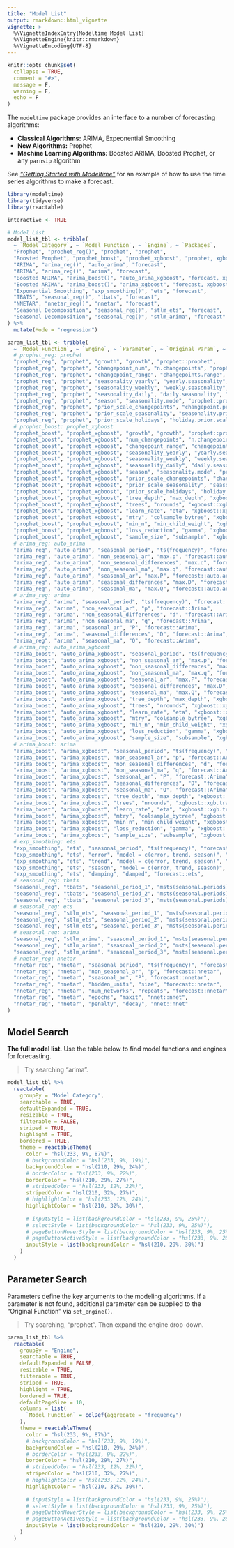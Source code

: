 ---
title: "Model List"
output: rmarkdown::html_vignette
vignette: >
  %\VignetteIndexEntry{Modeltime Model List}
  %\VignetteEngine{knitr::rmarkdown}
  %\VignetteEncoding{UTF-8}
---

```{r, include = FALSE}
knitr::opts_chunk$set(
  collapse = TRUE,
  comment = "#>",
  message = F,
  warning = F,
  echo = F
)
```

The `modeltime` package provides an interface to a number of forecasting algorithms:

- __Classical Algorithms:__ ARIMA, Expeonential Smoothing
- __New Algorithms:__ Prophet
- __Machine Learning Algorithms:__ Boosted ARIMA, Boosted Prophet, or any `parnsip` algorithm

See [_"Getting Started with Modeltime"_](https://business-science.github.io/modeltime/articles/getting-started-with-modeltime.html) for an example of how to use the time series algorithms to make a forecast. 

```{r setup, echo = F}
library(modeltime)
library(tidyverse)
library(reactable)

interactive <- TRUE

# Model List
model_list_tbl <- tribble(
  ~ `Model Category`, ~ `Model Function`, ~ `Engine`, ~ `Packages`,
  "Prophet", "prophet_reg()", "prophet", "prophet",
  "Boosted Prophet", "prophet_boost", "prophet_xgboost", "prophet, xgboost",
  "ARIMA", "arima_reg()", "auto_arima", "forecast",
  "ARIMA", "arima_reg()", "arima", "forecast",
  "Boosted ARIMA", "arima_boost()", "auto_arima_xgboost", "forecast, xgboost",
  "Boosted ARIMA", "arima_boost()", "arima_xgboost", "forecast, xgboost",
  "Exponential Smoothing", "exp_smoothing()", "ets", "forecast",
  "TBATS", "seasonal_reg()", "tbats", "forecast",
  "NNETAR", "nnetar_reg()", "nnetar", "forecast",
  "Seasonal Decomposition", "seasonal_reg()", "stlm_ets", "forecast",
  "Seasonal Decomposition", "seasonal_reg()", "stlm_arima", "forecast"
) %>% 
  mutate(Mode = "regression")

param_list_tbl <- tribble(
  ~ `Model Function`, ~ `Engine`, ~ `Parameter`, ~ `Original Param`, ~ `Original Func`,
  # prophet_reg: prophet
  "prophet_reg", "prophet", "growth", "growth", "prophet::prophet",
  "prophet_reg", "prophet", "changepoint_num", "n.changepoints", "prophet::prophet",
  "prophet_reg", "prophet", "changepoint_range", "changepoints.range", "prophet::prophet",
  "prophet_reg", "prophet", "seasonality_yearly", "yearly.seasonality", "prophet::prophet",
  "prophet_reg", "prophet", "seasonality_weekly", "weekly.seasonality", "prophet::prophet",
  "prophet_reg", "prophet", "seasonality_daily", "daily.seasonality", "prophet::prophet",
  "prophet_reg", "prophet", "season", "seasonality.mode", "prophet::prophet",
  "prophet_reg", "prophet", "prior_scale_changepoints", "changepoint.prior.scale", "prophet::prophet",
  "prophet_reg", "prophet", "prior_scale_seasonality", "seasonality.prior.scale", "prophet::prophet",
  "prophet_reg", "prophet", "prior_scale_holidays", "holiday.prior.scale", "prophet::prophet",
  # prophet_boost: prophet_xgboost
  "prophet_boost", "prophet_xgboost", "growth", "growth", "prophet::prophet",
  "prophet_boost", "prophet_xgboost", "num_changepoints", "n.changepoints", "prophet::prophet",
  "prophet_boost", "prophet_xgboost", "changepoint_range", "changepoints.range", "prophet::prophet",
  "prophet_boost", "prophet_xgboost", "seasonality_yearly", "yearly.seasonality", "prophet::prophet",
  "prophet_boost", "prophet_xgboost", "seasonality_weekly", "weekly.seasonality", "prophet::prophet",
  "prophet_boost", "prophet_xgboost", "seasonality_daily", "daily.seasonality", "prophet::prophet",
  "prophet_boost", "prophet_xgboost", "season", "seasonality.mode", "prophet::prophet",
  "prophet_boost", "prophet_xgboost", "prior_scale_changepoints", "changepoint.prior.scale", "prophet::prophet",
  "prophet_boost", "prophet_xgboost", "prior_scale_seasonality", "seasonality.prior.scale", "prophet::prophet",
  "prophet_boost", "prophet_xgboost", "prior_scale_holidays", "holiday.prior.scale", "prophet::prophet",
  "prophet_boost", "prophet_xgboost", "tree_depth", "max_depth", "xgboost::xgb.train",
  "prophet_boost", "prophet_xgboost", "trees", "nrounds", "xgboost::xgb.train",
  "prophet_boost", "prophet_xgboost", "learn_rate", "eta", "xgboost::xgb.train",
  "prophet_boost", "prophet_xgboost", "mtry", "colsample_bytree", "xgboost::xgb.train",
  "prophet_boost", "prophet_xgboost", "min_n", "min_child_weight", "xgboost::xgb.train",
  "prophet_boost", "prophet_xgboost", "loss_reduction", "gamma", "xgboost::xgb.train",
  "prophet_boost", "prophet_xgboost", "sample_size", "subsample", "xgboost::xgb.train",
  # arima_reg: auto_arima
  "arima_reg", "auto_arima", "seasonal_period", "ts(frequency)", "forecast::auto.arima",
  "arima_reg", "auto_arima", "non_seasonal_ar", "max.p", "forecast::auto.arima",
  "arima_reg", "auto_arima", "non_seasonal_differences", "max.d", "forecast::auto.arima",
  "arima_reg", "auto_arima", "non_seasonal_ma", "max.q", "forecast::auto.arima",
  "arima_reg", "auto_arima", "seasonal_ar", "max.P", "forecast::auto.arima",
  "arima_reg", "auto_arima", "seasonal_differences", "max.D", "forecast::auto.arima",
  "arima_reg", "auto_arima", "seasonal_ma", "max.Q", "forecast::auto.arima",
  # arima_reg: arima
  "arima_reg", "arima", "seasonal_period", "ts(frequency)", "forecast::Arima",
  "arima_reg", "arima", "non_seasonal_ar", "p", "forecast::Arima",
  "arima_reg", "arima", "non_seasonal_differences", "d", "forecast::Arima",
  "arima_reg", "arima", "non_seasonal_ma", "q", "forecast::Arima",
  "arima_reg", "arima", "seasonal_ar", "P", "forecast::Arima",
  "arima_reg", "arima", "seasonal_differences", "D", "forecast::Arima",
  "arima_reg", "arima", "seasonal_ma", "Q", "forecast::Arima",
  # arima_reg: auto_arima_xgboost
  "arima_boost", "auto_arima_xgboost", "seasonal_period", "ts(frequency)", "forecast::auto.arima",
  "arima_boost", "auto_arima_xgboost", "non_seasonal_ar", "max.p", "forecast::auto.arima",
  "arima_boost", "auto_arima_xgboost", "non_seasonal_differences", "max.d", "forecast::auto.arima",
  "arima_boost", "auto_arima_xgboost", "non_seasonal_ma", "max.q", "forecast::auto.arima",
  "arima_boost", "auto_arima_xgboost", "seasonal_ar", "max.P", "forecast::auto.arima",
  "arima_boost", "auto_arima_xgboost", "seasonal_differences", "max.D", "forecast::auto.arima",
  "arima_boost", "auto_arima_xgboost", "seasonal_ma", "max.Q", "forecast::auto.arima",
  "arima_boost", "auto_arima_xgboost", "tree_depth", "max_depth", "xgboost::xgb.train",
  "arima_boost", "auto_arima_xgboost", "trees", "nrounds", "xgboost::xgb.train",
  "arima_boost", "auto_arima_xgboost", "learn_rate", "eta", "xgboost::xgb.train",
  "arima_boost", "auto_arima_xgboost", "mtry", "colsample_bytree", "xgboost::xgb.train",
  "arima_boost", "auto_arima_xgboost", "min_n", "min_child_weight", "xgboost::xgb.train",
  "arima_boost", "auto_arima_xgboost", "loss_reduction", "gamma", "xgboost::xgb.train",
  "arima_boost", "auto_arima_xgboost", "sample_size", "subsample", "xgboost::xgb.train",
  # arima_boost: arima
  "arima_boost", "arima_xgboost", "seasonal_period", "ts(frequency)", "forecast::Arima",
  "arima_boost", "arima_xgboost", "non_seasonal_ar", "p", "forecast::Arima",
  "arima_boost", "arima_xgboost", "non_seasonal_differences", "d", "forecast::Arima",
  "arima_boost", "arima_xgboost", "non_seasonal_ma", "q", "forecast::Arima",
  "arima_boost", "arima_xgboost", "seasonal_ar", "P", "forecast::Arima",
  "arima_boost", "arima_xgboost", "seasonal_differences", "D", "forecast::Arima",
  "arima_boost", "arima_xgboost", "seasonal_ma", "Q", "forecast::Arima",
  "arima_boost", "arima_xgboost", "tree_depth", "max_depth", "xgboost::xgb.train",
  "arima_boost", "arima_xgboost", "trees", "nrounds", "xgboost::xgb.train",
  "arima_boost", "arima_xgboost", "learn_rate", "eta", "xgboost::xgb.train",
  "arima_boost", "arima_xgboost", "mtry", "colsample_bytree", "xgboost::xgb.train",
  "arima_boost", "arima_xgboost", "min_n", "min_child_weight", "xgboost::xgb.train",
  "arima_boost", "arima_xgboost", "loss_reduction", "gamma", "xgboost::xgb.train",
  "arima_boost", "arima_xgboost", "sample_size", "subsample", "xgboost::xgb.train",
  # exp_smoothing: ets
  "exp_smoothing", "ets", "seasonal_period", "ts(frequency)", "forecast::ets",
  "exp_smoothing", "ets", "error", "model = c(error, trend, season)", "forecast::ets",
  "exp_smoothing", "ets", "trend", "model = c(error, trend, season)", "forecast::ets",
  "exp_smoothing", "ets", "season", "model = c(error, trend, season)", "forecast::ets",
  "exp_smoothing", "ets", "damping", "damped", "forecast::ets",
  # seasonal_reg: tbats
  "seasonal_reg", "tbats", "seasonal_period_1", "msts(seasonal.periods)", "forecast::stlm",
  "seasonal_reg", "tbats", "seasonal_period_2", "msts(seasonal.periods)", "forecast::stlm",
  "seasonal_reg", "tbats", "seasonal_period_3", "msts(seasonal.periods)", "forecast::stlm",
  # seasonal_reg: ets
  "seasonal_reg", "stlm_ets", "seasonal_period_1", "msts(seasonal.periods)", "forecast::stlm",
  "seasonal_reg", "stlm_ets", "seasonal_period_2", "msts(seasonal.periods)", "forecast::stlm",
  "seasonal_reg", "stlm_ets", "seasonal_period_3", "msts(seasonal.periods)", "forecast::stlm",
  # seasonal_reg: arima
  "seasonal_reg", "stlm_arima", "seasonal_period_1", "msts(seasonal.periods)", "forecast::stlm",
  "seasonal_reg", "stlm_arima", "seasonal_period_2", "msts(seasonal.periods)", "forecast::stlm",
  "seasonal_reg", "stlm_arima", "seasonal_period_3", "msts(seasonal.periods)", "forecast::stlm",
  # nnetar_reg: nnetar
  "nnetar_reg", "nnetar", "seasonal_period", "ts(frequency)", "forecast::nnetar",
  "nnetar_reg", "nnetar", "non_seasonal_ar", "p", "forecast::nnetar",
  "nnetar_reg", "nnetar", "seasonal_ar", "P", "forecast::nnetar",
  "nnetar_reg", "nnetar", "hidden_units", "size", "forecast::nnetar",
  "nnetar_reg", "nnetar", "num_networks", "repeats", "forecast::nnetar",
  "nnetar_reg", "nnetar", "epochs", "maxit", "nnet::nnet",
  "nnetar_reg", "nnetar", "penalty", "decay", "nnet::nnet"
)

```

## Model Search

__The full model list.__ Use the table below to find model functions and engines for forecasting. 

> Try searching "arima".

```{r, echo=F}
model_list_tbl %>%
  reactable(
    groupBy = "Model Category", 
    searchable = TRUE, 
    defaultExpanded = TRUE, 
    resizable = TRUE, 
    filterable = FALSE, 
    striped = TRUE,
    highlight = TRUE,
    bordered = TRUE,
    theme = reactableTheme(
      color = "hsl(233, 9%, 87%)",
      # backgroundColor = "hsl(233, 9%, 19%)",
      backgroundColor = "hsl(210, 29%, 24%)",
      # borderColor = "hsl(233, 9%, 22%)",
      borderColor = "hsl(210, 29%, 27%)",
      # stripedColor = "hsl(233, 12%, 22%)",
      stripedColor = "hsl(210, 32%, 27%)",
      # highlightColor = "hsl(233, 12%, 24%)",
      highlightColor = "hsl(210, 32%, 30%)",
      
      # inputStyle = list(backgroundColor = "hsl(233, 9%, 25%)"),
      # selectStyle = list(backgroundColor = "hsl(233, 9%, 25%)"),
      # pageButtonHoverStyle = list(backgroundColor = "hsl(233, 9%, 25%)"),
      # pageButtonActiveStyle = list(backgroundColor = "hsl(233, 9%, 28%)")
      inputStyle = list(backgroundColor = "hsl(210, 29%, 30%)")
    )
  )
```

## Parameter Search

Parameters define the key arguments to the modeling algorithms. If a parameter is not found, additional parameter can be supplied to the "Original Function" via `set_engine()`. 

> Try searching, "prophet". Then expand the engine drop-down.

```{r}
param_list_tbl %>%
  reactable(
    groupBy = "Engine", 
    searchable = TRUE, 
    defaultExpanded = FALSE, 
    resizable = TRUE, 
    filterable = TRUE, 
    striped = TRUE,
    highlight = TRUE,
    bordered = TRUE,
    defaultPageSize = 10,
    columns = list(
      `Model Function` = colDef(aggregate = "frequency")
    ),
    theme = reactableTheme(
      color = "hsl(233, 9%, 87%)",
      # backgroundColor = "hsl(233, 9%, 19%)",
      backgroundColor = "hsl(210, 29%, 24%)",
      # borderColor = "hsl(233, 9%, 22%)",
      borderColor = "hsl(210, 29%, 27%)",
      # stripedColor = "hsl(233, 12%, 22%)",
      stripedColor = "hsl(210, 32%, 27%)",
      # highlightColor = "hsl(233, 12%, 24%)",
      highlightColor = "hsl(210, 32%, 30%)",
      
      # inputStyle = list(backgroundColor = "hsl(233, 9%, 25%)"),
      # selectStyle = list(backgroundColor = "hsl(233, 9%, 25%)"),
      # pageButtonHoverStyle = list(backgroundColor = "hsl(233, 9%, 25%)"),
      # pageButtonActiveStyle = list(backgroundColor = "hsl(233, 9%, 28%)")
      inputStyle = list(backgroundColor = "hsl(210, 29%, 30%)")
    )
  )
```

